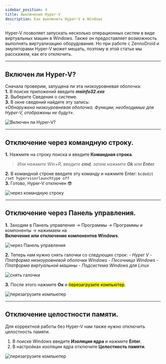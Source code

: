 ```yaml
---
sidebar_position: 4
title: Выключение Hyper-V
description: Как выключить Hyper-V в Windows
---
```



Hyper-V позволяет запускать несколько операционных систем в виде виртуальных машин в Windows. Также он  предоставляет возможность выполнять виртуализацию оборудования. Но при работе с ZennoDroid и эмуляторами Hyper-V может мешать, поэтому в этой статье мы расскажем, как его отключить.  
_________________
## Включен ли Hyper-V? 
Сначала проверим, запущена ли эта низкоуровневая оболочка:  
**1.** В поиске приложений введите ***msinfo32.exe***  
**2.** Выберите Сведения о системе.  
**3.** В окне сведений найдите эту запись:  
*«Обнаружена низкоуровневая оболочка. Функции, необходимые для Hyper-V, отображены не будут»*.  

![Включен ли Hyper-V?](./assets/HyperV/HyperV_pic1.PNG)  
_________________  
## Отключение через командную строку.
**1.** Нажмите на строку поиска и введите **Командная строка**. 
> *Или нажмите Win+R, введите ***cmd***, затем нажмите **Ok** или **Enter**.*

**2.** В командной строке введите эту команду и нажмите Enter:
`bcdedit /set hypervisorlaunchtype off`  
**3.** Готово, Hyper-V отключен 😎  

![через командную строку](./assets/HyperV/HyperV_pic2.gif)  
_________________ 
## Отключение через Панель управления.  
**1.** Заходим в Панель управления → Программы → Программы и компоненты → нажимаем на  
**Включение или отключение компонентов Windows**.  

![через Панель управления](./assets/HyperV/HyperV_pic3.jpeg)  

**2.** Теперь нам нужно снять галочки со следующих строк:
    - *Hyper V*
    - *Платформа низкоуровневой оболочки Windows*
    - *Песочница Windows*
    - *Платформа виртуальной машины*
    - *Подсистема Windows для Linux*  

![снять галочки](./assets/HyperV/HyperV_pic4.gif)  

**3.** После этого нажмите **Ок** и <mark>перезагрузите компьютер</mark>.  

![перезагрузите компьютер](./assets/HyperV/HyperV_pic5.gif)  
_________________
## Отключение целостности памяти.  
Для корректной работы без Hyper-V нам также нужно отключить целостность памяти.  
1. В поиске Windows введите **Изоляция ядра** и нажмите **Enter**.  
2. В настройках изоляции ядра отключите **Целостность памяти**.  

![перезагрузите компьютер](./assets/HyperV/HyperV_pic6.gif)  
